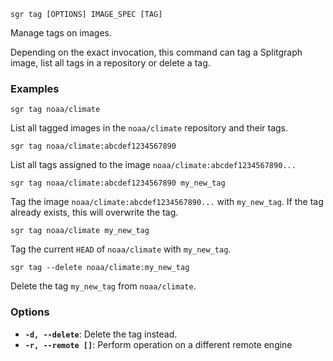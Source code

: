 
```sgr tag [OPTIONS] IMAGE_SPEC [TAG]```

Manage tags on images.

Depending on the exact invocation, this command can tag a Splitgraph image,
list all tags in a repository or delete a tag.

### Examples

``sgr tag noaa/climate``

List all tagged images in the ``noaa/climate`` repository and their tags.

``sgr tag noaa/climate:abcdef1234567890``

List all tags assigned to the image ``noaa/climate:abcdef1234567890...``

``sgr tag noaa/climate:abcdef1234567890 my_new_tag``

Tag the image ``noaa/climate:abcdef1234567890...`` with ``my_new_tag``. If the tag already exists, this will
overwrite the tag.

``sgr tag noaa/climate my_new_tag``

Tag the current ``HEAD`` of ``noaa/climate`` with ``my_new_tag``.

``sgr tag --delete noaa/climate:my_new_tag``

Delete the tag ``my_new_tag`` from ``noaa/climate``.

### Options

  * **`-d, --delete`**: Delete the tag instead.
  * **`-r, --remote []`**: Perform operation on a different remote engine
